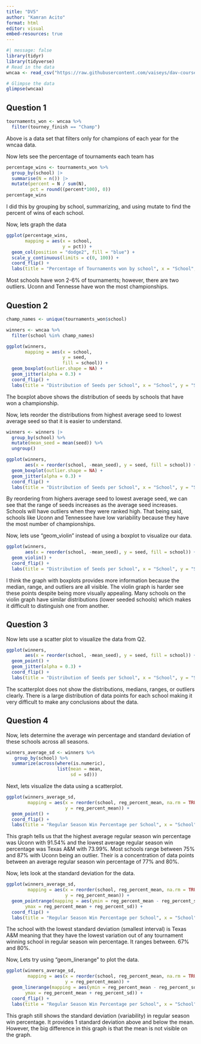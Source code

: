 ```yaml
---
title: "DV5"
author: "Kamran Acito"
format: html
editor: visual
embed-resources: true
---
```


```r
#| message: false
library(tidyr)
library(tidyverse)
# Read in the data 
wncaa <- read_csv("https://raw.githubusercontent.com/vaiseys/dav-course/main/Data/wncaa.csv")

# Glimpse the data 
glimpse(wncaa)
```

## Question 1

```r
tournaments_won <- wncaa %>%
  filter(tourney_finish == "Champ")
```

Above is a data set that filters only for champions of each year for the wncaa data.

Now lets see the percentage of tournaments each team has

```r
percentage_wins <- tournaments_won %>%
  group_by(school) |> 
  summarise(N = n()) |> 
  mutate(percent = N / sum(N), 
         pct = round((percent*100), 0))
percentage_wins
```

I did this by grouping by school, summarizing, and using mutate to find the percent of wins of each school.

Now, lets graph the data

```r
ggplot(percentage_wins, 
       mapping = aes(x = school, 
                     y = pct)) + 
  geom_col(position = "dodge2", fill = "blue") +
  scale_y_continuous(limits = c(0, 100)) +
  coord_flip() + 
  labs(title = "Percentage of Tournaments won by school", x = "School", y = "Tournament Win Percentage (%)", caption = "source: WNCAA")
```

Most schools have won 2-6% of tournaments; however, there are two outliers. Uconn and Tennesse have won the most championships.

## Question 2

```r
champ_names <- unique(tournaments_won$school)
```

```r
winners <- wncaa %>%
  filter(school %in% champ_names)
```

```r
ggplot(winners, 
       mapping = aes(x = school, 
                     y = seed, 
                     fill = school)) +
  geom_boxplot(outlier.shape = NA) +
  geom_jitter(alpha = 0.3) +
  coord_flip() +
  labs(title = "Distribution of Seeds per School", x = "School", y = "Seed", caption = "source: WNCAA")
```

The boxplot above shows the distribution of seeds by schools that have won a championship.

Now, lets reorder the distributions from highest average seed to lowest average seed so that it is easier to understand.

```r
winners <- winners |>   
  group_by(school) %>%  
  mutate(mean_seed = mean(seed)) %>% 
  ungroup()
```

```r
ggplot(winners, 
       aes(x = reorder(school, -mean_seed), y = seed, fill = school)) +
  geom_boxplot(outlier.shape = NA) +
  geom_jitter(alpha = 0.3) +
  coord_flip() +
  labs(title = "Distribution of Seeds per School", x = "School", y = "Seed", caption = "source: WNCAA")
```

By reordering from highers average seed to lowest average seed, we can see that the range of seeds increases as the average seed increases. Schools will have outliers when they were ranked high. That being said, schools like Uconn and Tennessee have low variability because they have the most number of championships.

Now, lets use "geom_violin" instead of using a boxplot to visualize our data.

```r
ggplot(winners, 
       aes(x = reorder(school, -mean_seed), y = seed, fill = school)) +
  geom_violin() +
  coord_flip() +
  labs(title = "Distribution of Seeds per School", x = "School", y = "Seed", caption = "source: WNCAA")
```

I think the graph with boxplots provides more information because the median, range, and outliers are all visible. The violin graph is harder see these points despite being more visually appealing. Many schools on the violin graph have similar distributions (lower seeded schools) which makes it difficult to distinguish one from another.

## Question 3

Now lets use a scatter plot to visualize the data from Q2.

```r
ggplot(winners, 
       aes(x = reorder(school, -mean_seed), y = seed, fill = school)) +
  geom_point() +
  geom_jitter(alpha = 0.3) +
  coord_flip() +
  labs(title = "Distribution of Seeds per School", x = "School", y = "Seed", caption = "source: WNCAA")
```

The scatterplot does not show the distributions, medians, ranges, or outliers clearly. There is a large distribution of data points for each school making it very difficult to make any conclusions about the data.

## Question 4

Now, lets determine the average win percentage and standard deviation of these schools across all seasons.

```r
winners_average_sd <- winners %>%
   group_by(school) %>% 
  summarize(across(where(is.numeric),
                   list(mean = mean,
                        sd = sd)))
```

Next, lets visualize the data using a scatterplot.

```r
ggplot(winners_average_sd,
        mapping = aes(x = reorder(school, reg_percent_mean, na.rm = TRUE),
                      y = reg_percent_mean)) +
  geom_point() +
  coord_flip() +
  labs(title = "Regular Season Win Percentage per School", x = "School", y = "Average Regular Season Win Percentage", caption = "source: WNCAA")
```

This graph tells us that the highest average regular season win percentage was Uconn with 91.54% and the lowest average regular season win percentage was Texas A&M with 73.99%. Most schools range between 75% and 87% with Uconn being an outlier. Their is a concentration of data points between an average regular season win percentage of 77% and 80%.

Now, lets look at the standard deviation for the data.

```r
ggplot(winners_average_sd,
        mapping = aes(x = reorder(school, reg_percent_mean, na.rm = TRUE),
                      y = reg_percent_mean)) +
  geom_pointrange(mapping = aes(ymin = reg_percent_mean - reg_percent_sd,
       ymax = reg_percent_mean + reg_percent_sd)) +
  coord_flip() +
  labs(title = "Regular Season Win Percentage per School", x = "School", y = "Average Regular Season Win Percentage", caption = "source: WNCAA")
```

The school with the lowest standard deviation (smallest interval) is Texas A&M meaning that they have the lowest variation out of any tournament winning school in regular season win percentage. It ranges between. 67% and 80%.

Now, Lets try using "geom_linerange" to plot the data.

```r
ggplot(winners_average_sd,
        mapping = aes(x = reorder(school, reg_percent_mean, na.rm = TRUE),
                      y = reg_percent_mean)) +
  geom_linerange(mapping = aes(ymin = reg_percent_mean - reg_percent_sd,
       ymax = reg_percent_mean + reg_percent_sd)) +
  coord_flip() +
  labs(title = "Regular Season Win Percentage per School", x = "School", y = "Average Regular Season Win Percentage", caption = "source: WNCAA")

```

This graph still shows the standard deviation (variability) in regular season win percentage. It provides 1 standard deviation above and below the mean. However, the big difference in this graph is that the mean is not visible on the graph.
